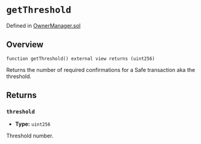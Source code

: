 # `getThreshold`
Defined in [OwnerManager.sol](https://github.com/safe-global/safe-smart-account/blob/main/contracts/base/OwnerManager.sol)

## Overview

```solidity
function getThreshold() external view returns (uint256)

```

Returns the number of required confirmations for a Safe transaction aka the threshold.

## Returns

### `threshold`
- **Type:** `uint256`

Threshold number.
